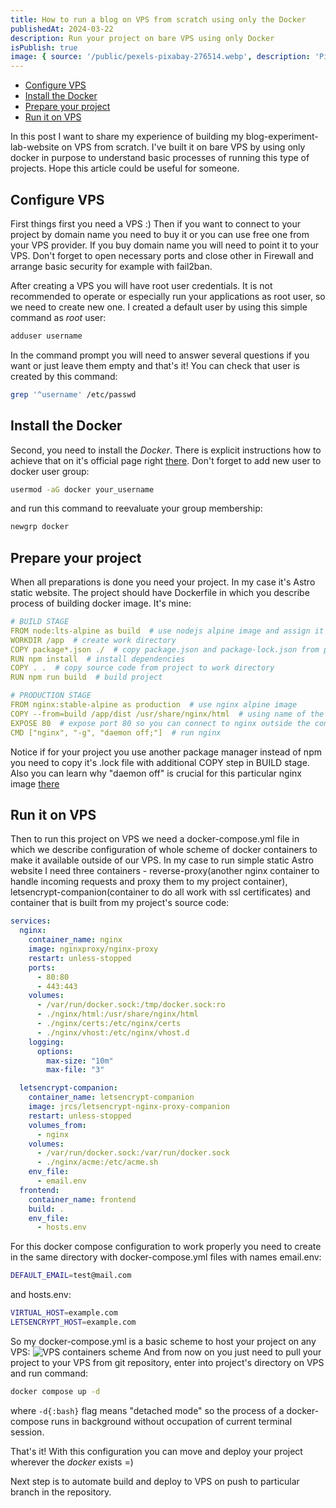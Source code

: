 ```yaml
---
title: How to run a blog on VPS from scratch using only the Docker
publishedAt: 2024-03-22
description: Run your project on bare VPS using only Docker
isPublish: true
image: { source: '/public/pexels-pixabay-276514.webp', description: 'Picture by Pixabay', link: 'https://pexels.com/@pixabay/' }
---
```


- [Configure VPS](#configure-vps)
- [Install the Docker](#install-the-docker)
- [Prepare your project](#prepare-your-project)
- [Run it on VPS](#run-it-on-vps)

In this post I want to share my experience of building my blog-experiment-lab-website on VPS from scratch. I've built it on bare VPS by using only docker in purpose to understand basic processes of running this type of projects. Hope this article could be useful for someone.

## Configure VPS

First things first you need a VPS :) Then if you want to connect to your project by domain name you need to buy it or you can use free one from your VPS provider. If you buy domain name you will need to point it to your VPS. Don't forget to open necessary ports and close other in Firewall and arrange basic security for example with fail2ban.

After creating a VPS you will have root user credentials. It  is not recommended to operate or especially run your applications as root user, so we need to create new one. I created a default user by using this simple command as *root* user:

```bash
adduser username
```

In the command prompt you will need to answer several questions if you want or just leave them empty and that's it! You can check that user is created by this command:
```bash
grep '^username' /etc/passwd
```

## Install the Docker

Second, you need to install the *Docker*.  There is explicit instructions how to achieve that on it's official page right [there](https://docs.docker.com/engine/install/ubuntu/). Don't forget to add new user to docker user group:
```bash
usermod -aG docker your_username
```
and run this command to reevaluate your group membership:
```bash
newgrp docker
```

## Prepare your project

When all preparations is done you need your project. In my case it's Astro static website. The project should have Dockerfile in which you describe process of building docker image. It's mine:
```yml
# BUILD STAGE
FROM node:lts-alpine as build  # use nodejs alpine image and assign it name "build" to use it in production stage
WORKDIR /app  # create work directory
COPY package*.json ./  # copy package.json and package-lock.json from project to work directory
RUN npm install  # install dependencies
COPY . .  # copy source code from project to work directory
RUN npm run build  # build project

# PRODUCTION STAGE
FROM nginx:stable-alpine as production  # use nginx alpine image
COPY --from=build /app/dist /usr/share/nginx/html  # using name of the image from previous stage copy bundle to nginx serving directory
EXPOSE 80  # expose port 80 so you can connect to nginx outside the container
CMD ["nginx", "-g", "daemon off;"]  # run nginx
```

Notice if for your project you use another package manager instead of npm you need to copy it's .lock file with additional COPY step in BUILD stage. Also you can learn why "daemon off" is crucial for this particular nginx image [there](https://github.com/blockloop/docker-alpine-nginx/blob/master/README.md#:~:text=Make%20sure%20you%20start%20nginx%20without%20daemon%20mode%2C%20by%20including%20daemon%20off%3B%20in%20your%20nginx%20configuration%2C%20otherwise%20the%20container%20will%20constantly%20exit%20right%20after%20nginx%20starts.)

## Run it on VPS

Then to run this project on VPS we need a docker-compose.yml file in which we describe configuration of whole scheme of docker containers to make it available outside of our VPS. In my case to run simple static Astro website I need three containers - reverse-proxy(another nginx container to handle incoming requests and proxy them to my project container), letsencrypt-companion(container to do all work with ssl certificates) and container that is built from my project's source code:
```yml
services:
  nginx:
    container_name: nginx
    image: nginxproxy/nginx-proxy
    restart: unless-stopped
    ports:
      - 80:80
      - 443:443
    volumes:
      - /var/run/docker.sock:/tmp/docker.sock:ro
      - ./nginx/html:/usr/share/nginx/html
      - ./nginx/certs:/etc/nginx/certs
      - ./nginx/vhost:/etc/nginx/vhost.d
    logging:
      options:
        max-size: "10m"
        max-file: "3"

  letsencrypt-companion:
    container_name: letsencrypt-companion
    image: jrcs/letsencrypt-nginx-proxy-companion
    restart: unless-stopped
    volumes_from:
      - nginx
    volumes:
      - /var/run/docker.sock:/var/run/docker.sock
      - ./nginx/acme:/etc/acme.sh
    env_file:
      - email.env
  frontend:
    container_name: frontend
    build: .
    env_file:
      - hosts.env
```
For this docker compose configuration to work properly you need to create in the same directory with docker-compose.yml files with names email.env:
```bash
DEFAULT_EMAIL=test@mail.com
```
and hosts.env:
```bash
VIRTUAL_HOST=example.com
LETSENCRYPT_HOST=example.com
```
So my docker-compose.yml is a basic scheme to host your project on any VPS:
![VPS containers scheme](../assets/vps-containers-scheme.webp)
And from now on you just need to pull your project to your VPS from git repository, enter into project's directory on VPS and run command:
```bash
docker compose up -d
```
where ```-d{:bash}``` flag means "detached mode" so the process of a docker-compose runs in background without occupation of current terminal session.

That's it! With this configuration you can move and deploy your project wherever the *docker* exists =)

Next step is to automate build and deploy to VPS on push to particular branch in the repository.
